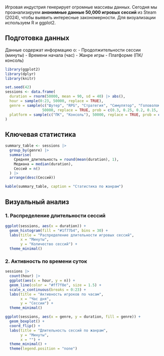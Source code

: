 Игровая индустрия генерирует огромные массивы данных. Сегодня мы проанализируем **анонимные данные 50,000 игровых сессий** из Steam (2024), чтобы выявить интересные закономерности. Для визуализации используем R и ggplot2.

## Подготовка данных
Данные содержат информацию о:
- Продолжительности сессии (минуты)
- Времени начала (час)
- Жанре игры
- Платформе (ПК/консоль)

```r
library(ggplot2)
library(dplyr)
library(knitr)

set.seed(42)
sessions <- data.frame(
  duration = rnorm(50000, mean = 90, sd = 40) |> abs(),
  hour = sample(0:23, 50000, replace = TRUE),
  genre = sample(c("Шутер", "RPG", "Стратегия", "Симулятор", "Головоломка"), 
                 50000, replace = TRUE, prob = c(0.3, 0.25, 0.2, 0.15, 0.1)),
  platform = sample(c("ПК", "Консоль"), 50000, replace = TRUE, prob = c(0.7, 0.3))
)
```

## Ключевая статистика
```r
summary_table <- sessions |>
  group_by(genre) |>
  summarise(
    Средняя_длительность = round(mean(duration), 1),
    Медиана = median(duration),
    Сессий = n()
  ) |>
  arrange(desc(Сессий))

kable(summary_table, caption = "Статистика по жанрам")
```

## Визуальный анализ
### 1. Распределение длительности сессий
```r
ggplot(sessions, aes(x = duration)) +
  geom_histogram(fill = "#1f77b4", bins = 30) +
  labs(title = "Распределение длительности игровых сессий",
       x = "Минуты", 
       y = "Количество сессий") +
  theme_minimal()
```

### 2. Активность по времени суток
```r
sessions |>
  count(hour) |>
  ggplot(aes(x = hour, y = n)) +
  geom_line(color = "#ff7f0e", size = 1.5) +
  scale_x_continuous(breaks = 0:23) +
  labs(title = "Активность игроков по часам",
       x = "Час дня",
       y = "Сессии") +
  theme_minimal()
```

```r
ggplot(sessions, aes(x = genre, y = duration, fill = genre)) +
  geom_boxplot() +
  coord_flip() +
  labs(title = "Длительность сессий по жанрам",
       y = "Минуты",
       x = "") +
  theme_minimal() +
  theme(legend.position = "none")
```